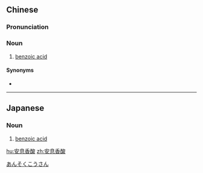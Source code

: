 ==Chinese==
{{zh-forms|type=31}}
{{wikipedia|lang=zh}}

===Pronunciation===
{{zh-pron
|m=ān息xiāngsuān
|c=on1 sik1 hoeng1 syun1
|cat=n
}}

===Noun===
{{zh-noun}}

# {{lb|zh|organic compound}} [[benzoic acid]]

====Synonyms====
* {{zh-l|苯甲酸}}

----

==Japanese==
{{ja-kanjitab|あん|そく|こう|さん|yomi=o}}

===Noun===
{{ja-noun|あんそくこうさん}}

# {{lb|ja|organic compound|sort=あんそくこうさん}} [[benzoic acid]]

[[Category:ja:Organic_compounds|あんそくこうさん]]

[[hu:安息香酸]]
[[zh:安息香酸]]